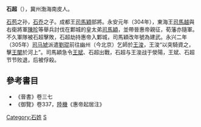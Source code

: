 '''石超'''（{{bd|?||305年}}），冀州渤海南皮人。

[[石苞|石苞]]之孙，[[石乔|石乔]]之子。成都王[[司馬穎|司馬穎]]部將。永安元年（304年），東海王[[司馬越|司馬越]]與右衛將軍[[陳昣|陳昣]]等舉兵討伐在鄴城的皇太弟[[司馬穎|司馬穎]]，並帶晉惠帝親征，荀藩亦隨軍。不久軍隊被石超擊敗，石超劫持惠帝入鄴城，司馬穎改年號為建武。永兴二年（305年）[[司马虓|司马虓]]派遣[[劉琨|劉琨]]前往幽州（今北京）乞師於[[王浚|王浚]]，王浚“以突騎資之，擊[[王闡|王闡]]於河上”。司馬穎急令[[王斌|王斌]]、石超出戰，石超与王浚战于滎陽，王斌、石超节节败退，后被俘殺。

== 參考書目 ==
*《晉書》卷三七
*《御覽》卷337，[[陸機|陸機]]《惠帝起居注》

[[Category:石姓|Category:石姓]]
[[Category:晉朝軍事人物|S]]